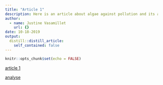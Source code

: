 ```yaml
---
title: "Article 1"
description: Here is an article about algae against pollution and its analysis
author:
  - name: Justine Vasamillet
    url: {}
date: 10-18-2019
output:
  distill::distill_article:
    self_contained: false
---
```


```r
knitr::opts_chunk$set(echo = FALSE)
```

[article 1](http://localhost:8787/file_show?path=%2Fmedia%2Fsf_shared%2Fprojects%2FJustine-Vasamillet-blog%2Farticle+1.pdf)

[analyse](http://localhost:8787/file_show?path=%2Fmedia%2Fsf_shared%2Fprojects%2FJustine-Vasamillet-blog%2Farticle+1+analyse.pdf)
